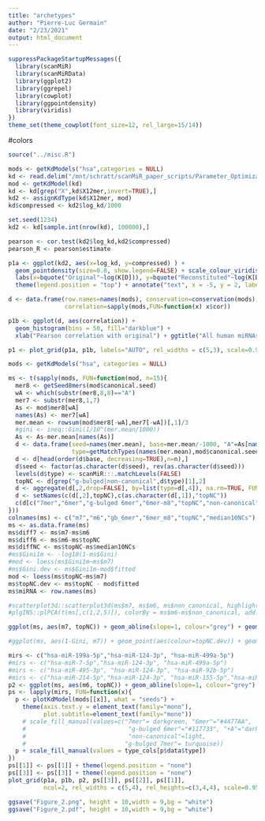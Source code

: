 ```yaml
---
title: "archetypes"
author: "Pierre-Luc Germain"
date: "2/23/2021"
output: html_document
---
```


```r
suppressPackageStartupMessages({
  library(scanMiR)
  library(scanMiRData)
  library(ggplot2)
  library(ggrepel)
  library(cowplot)
  library(ggpointdensity)
  library(viridis)
})
theme_set(theme_cowplot(font_size=12, rel_large=15/14))
```

#colors
```r
source("../misc.R")
```



```r
mods <- getKdModels("hsa",categories = NULL)
kd <- read.delim("/mnt/schratt/scanMiR_paper_scripts/Parameter_Optimization/data/CNN/hsa/hsa-miR-122-5p_kds.txt", colClasses = c(X12mer="character", log_kd="numeric", mir="factor", "mirseq"="factor", "aligned_type"=NULL, "best_stype"=NULL))
mod <- getKdModel(kd)
kd <- kd[grep("X",kd$X12mer,invert=TRUE),]
kd2 <- assignKdType(kd$X12mer, mod)
kd$compressed <- kd2$log_kd/1000

set.seed(1234)
kd2 <- kd[sample.int(nrow(kd), 100000),]

pearson <- cor.test(kd2$log_kd,kd2$compressed)
pearson_R <- pearson$estimate

p1a <- ggplot(kd2, aes(x=log_kd, y=compressed) ) + 
  geom_pointdensity(size=0.8, show.legend=FALSE) + scale_colour_viridis() + 
  labs(x=bquote("Original"~log(K[D])), y=bquote("Reconstituted"~log(K[D]))) + ggtitle("hsa-miR-122-5p") +
  theme(legend.position = "top") + annotate("text", x = -5, y = 2, label = paste0("R = ",round(pearson_R,4)))

d <- data.frame(row.names=names(mods), conservation=conservation(mods),
                correlation=sapply(mods,FUN=function(x) x$cor))

p1b <- ggplot(d, aes(correlation)) + 
  geom_histogram(bins = 50, fill="darkblue") + 
  xlab("Pearson correlation with original") + ggtitle("All human miRNAs")

p1 <- plot_grid(p1a, p1b, labels="AUTO", rel_widths = c(5,3), scale=0.95)
```


```r
mods <- getKdModels("hsa", categories = NULL)

ms <- t(sapply(mods, FUN=function(mod, n=15){
  mer8 <- getSeed8mers(mod$canonical.seed)
  wA <- which(substr(mer8,8,8)=="A")
  mer7 <- substr(mer8,1,7)
  As <- mod$mer8[wA]
  names(As) <- mer7[wA]
  mer.mean <- rowsum(mod$mer8[-wA],mer7[-wA])[,1]/3
  #gini <- ineq::Gini(1/10^(mer.mean/1000))
  As <- As-mer.mean[names(As)]
  d <- data.frame(seed=names(mer.mean), base=mer.mean/-1000, "A"=As[names(mer.mean)]/-1000,
                  type=getMatchTypes(names(mer.mean),mod$canonical.seed), row.names=NULL)
  d <- d[head(order(d$base, decreasing=TRUE),n=n),]
  d$seed <- factor(as.character(d$seed), rev(as.character(d$seed)))
  levels(d$type) <- scanMiR:::.matchLevels(FALSE)
  topNC <- d[grep("g-bulged|non-canonical",d$type)[1],2]
  d <- aggregate(d[,2,drop=FALSE], by=list(type=d[,4]), na.rm=TRUE, FUN=median)
  d <- setNames(c(d[,2],topNC),c(as.character(d[,1]),"topNC"))
  c(d[c("7mer","6mer","g-bulged 6mer","6mer-m8","topNC","non-canonical")])
}))
colnames(ms) <- c("m7","m6","gb_6mer","6mer_m8","topNC","median10NCs")
ms <- as.data.frame(ms)
ms$diff7 <- ms$m7-ms$m6
ms$diff6 <- ms$m6-ms$topNC
ms$diffNC <- ms$topNC-ms$median10NCs
#ms$Gini1m <- -log10(1-ms$Gini)
#mod <- loess(ms$Gini1m~ms$m7)
#ms$Gini.dev <- ms$Gini1m-mod$fitted
mod <- loess(ms$topNC~ms$m7)
ms$topNC.dev <- ms$topNC - mod$fitted
ms$miRNA <- row.names(ms)

#scatterplot3d::scatterplot3d(ms$m7, ms$m6, ms$non_canonical, highlight.3d = TRUE, pch=16)
#plgINS::plPCA(t(ms[,c(1,2,5)]), colorBy = ms$m6-ms$non_canonical, add.labels = FALSE)

ggplot(ms, aes(m7, topNC)) + geom_abline(slope=1, colour="grey") + geom_point(aes(colour=diffNC)) + geom_label_repel(data=ms[order(ms$topNC.dev,decreasing=TRUE)[1:10],], aes(label=miRNA), min.segment.length = 0) + labs(x="-logKD of 7mer", y="-logKD of top non-canonical", colour="-logKD difference between top and 5th non-canonical") + theme(legend.position = "bottom")

#ggplot(ms, aes(1-Gini, m7)) + geom_point(aes(colour=topNC.dev)) + geom_label_repel(data=ms[order(ms$Gini.dev,decreasing=TRUE)[1:10],], aes(label=miRNA), min.segment.length = 0) +scale_x_log10()
```


```r
mirs <- c("hsa-miR-199a-5p","hsa-miR-124-3p", "hsa-miR-499a-5p")
#mirs <- c("hsa-miR-7-5p","hsa-miR-124-3p", "hsa-miR-499a-5p")
#mirs <- c("hsa-miR-495-3p", "hsa-miR-124-3p", "hsa-miR-92b-5p")
#mirs <- c("hsa-miR-214-5p","hsa-miR-124-3p", "hsa-miR-155-5p","hsa-miR-199a-5p")
p2 <- ggplot(ms, aes(m6, topNC)) + geom_abline(slope=1, colour="grey") + geom_point(aes(colour=diffNC)) + geom_label_repel(data=ms[mirs,], aes(label=miRNA), nudge_x=c(-0.75,-0.75,0.8), min.segment.length = 0.4, segment.color = "lightgrey",segment.size = 0.75) + labs(x=bquote("median -"*log(K[D])*" of 6mers"), y=bquote("-"*log(K[D])*" of top non-canonical"), colour=bquote(atop(" "~log(K[D])~"difference between", "top and 5th non-canonical"))) + theme(legend.position = "bottom")
ps <- lapply(mirs, FUN=function(x){
  p <- plotKdModel(mods[[x]], what = "seeds") + 
    theme(axis.text.y = element_text(family="mono"), 
          plot.subtitle=element_text(family="mono"))
    # scale_fill_manual(values=c("7mer"= darkgreen, "6mer"="#4477AA",
    #                             "g-bulged 6mer"="#117733", "+A"="darkred",
    #                             "non-canonical"=light,
    #                            "g-bulged 7mer"= turquoise))
  p + scale_fill_manual(values = type_cols[p$data$type])
})
ps[[1]] <- ps[[1]] + theme(legend.position = "none")
ps[[3]] <- ps[[3]] + theme(legend.position = "none")
plot_grid(p1a, p1b, p2, ps[[3]], ps[[2]], ps[[1]], 
          ncol=2, rel_widths = c(5,4), rel_heights=c(3,4,4), scale=0.95, labels="AUTO")

ggsave("Figure_2.png", height = 10,width = 9,bg = "white")
ggsave("Figure_2.pdf", height = 10,width = 9,bg = "white")

```

